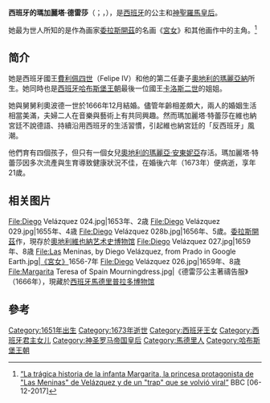 {{Infobox royalty
| name = 瑪加麗塔·德雷莎
| title = [[神聖羅馬皇后|神聖羅馬皇后]]
| image = Francisco Ignacio Ruiz de la Iglesia (attributed to) - Infanta Margarita.jpg
| image_size = 250px
| caption = 
| spouse = [[利奧波德一世_(神聖羅馬帝國)|利奧波德一世 (神聖羅馬帝國)]]
| issue = [[奧地利的瑪麗亞·安東妮亞|奧地利的瑪麗亞·安東妮亞]]
| house = [[哈布斯堡王朝|哈布斯堡王朝]]
| othertitles = 西班牙公主
| father = [[腓力四世_(西班牙)|腓力四世 (西班牙)]]
| mother = [[奧地利的瑪麗亞納|奧地利的瑪麗亞納]]
| birth_date = {{birth date|1651|7|12|}}
| birth_place = {{SPA}}[[馬德里|馬德里]]{{tsl|en|Royal Alcázar of Madrid|馬德里皇家城堡}}
| religion = [[天主教會|天主教會]]
| death_date = {{death date|1673|3|12|}}（21歲）
| death_place = {{flag|Holy Roman Empire}}[[奧地利大公|奧地利大公]][[维也纳|维也纳]][[霍夫堡皇宮|霍夫堡皇宮]]
| burial_place = {{AUT}}[[皇家墓穴_(维也纳)|皇家墓穴 (维也纳)]]
}}
'''西班牙的瑪加麗塔·德雷莎'''（{{lang-es|Margarita Teresa de España}}；{{lang-de|Margarete Theresia von Spanien}}，{{bd|1651年|7月12日|1673年|3月12日|catIdx=Margarita Teresa}}），是[[西班牙|西班牙]]的公主和[[神聖羅馬皇后|神聖羅馬皇后]]。

她最为世人所知的是作為画家[[委拉斯開茲|委拉斯開茲]]的名画《[[宮女_(委拉斯開茲)|宮女]]》和其他画作中的主角。<ref>[https://www.bbc.com/mundo/amp/noticias-42257437 “La trágica historia de la infanta Margarita, la princesa protagonista de "Las Meninas" de Velázquez y de un "trap" que se volvió viral”] {{Wayback|url=https://www.bbc.com/mundo/amp/noticias-42257437 |date=20171210041028 }} BBC [06-12-2017]</ref>

== 简介 ==
她是西班牙國王[[費利佩四世|費利佩四世]]（Felipe IV）和他的第二任妻子[[奧地利的瑪麗亞納|奧地利的瑪麗亞納]]所生。她同時也是[[西班牙哈布斯堡王朝|西班牙哈布斯堡王朝]]最後一位國王[[卡洛斯二世_(西班牙)|卡洛斯二世]]的姐姐。

她與舅舅利奧波德一世於1666年12月結婚。儘管年齡相差頗大，兩人的婚姻生活相當美滿，夫婦二人在音樂與藝術上有共同興趣。然而瑪加麗塔·特蕾莎在維也納宮廷不說德語、持續沿用西班牙的生活習慣，引起維也納宮廷的「反西班牙」風潮。

他們育有四個孩子，但只有一個女兒[[奧地利的瑪麗亞·安東妮亞|奧地利的瑪麗亞·安東妮亞]]存活。瑪加麗塔·特蕾莎因多次流產與生育導致健康狀況不佳，在婚後六年（1673年）便病逝，享年21歲。

== 相关图片 ==
<gallery>
File:Diego Velázquez 024.jpg|1653年、2歳
File:Diego Velázquez 029.jpg|1655年、4歳
File:Diego Velázquez 028b.jpg|1656年、5歲。[[委拉斯開茲|委拉斯開茲]]作，現存於[[奧地利|奧地利]][[維也納|維也納]][[艺术史博物馆|艺术史博物馆]]
File:Diego Velázquez 027.jpg|1659年、8歳
File:Las Meninas, by Diego Velázquez, from Prado in Google Earth.jpg|[[宮女_(委拉斯蓋茲)|《宮女》]]1656-7年
File:Diego Velázquez 026.jpg|1659年、8歳
File:Margarita Teresa of Spain Mourningdress.jpg|《德雷莎公主著禱告服》（1666年）{{tsl|en|Juan Bautista Martínez del Mazo|胡安·包蒂斯塔·马丁内斯·德尔·马佐}}，現藏於[[西班牙|西班牙]][[馬德里|馬德里]][[普拉多博物馆|普拉多博物馆]]
</gallery>

== 參考 ==
{{reflist}}

{{Authority control}}
{{DEFAULTSORT: Margarita Teresa}}
[[Category:1651年出生|Category:1651年出生]]
[[Category:1673年逝世|Category:1673年逝世]]
[[Category:西班牙王女|Category:西班牙王女]]
[[Category:西班牙君主女儿|Category:西班牙君主女儿]]
[[Category:神圣罗马帝国皇后|Category:神圣罗马帝国皇后]]
[[Category:馬德里人|Category:馬德里人]]
[[Category:哈布斯堡王朝|Category:哈布斯堡王朝]]